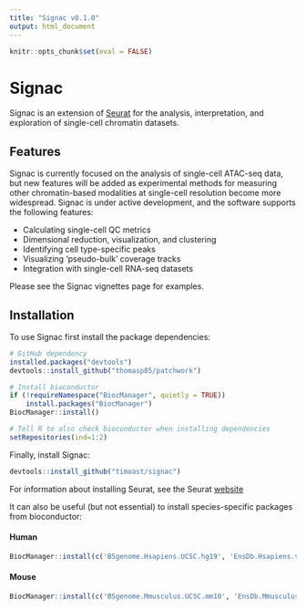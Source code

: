 ```yaml
---
title: "Signac v0.1.0"
output: html_document
---
```


```r
knitr::opts_chunk$set(eval = FALSE)
```

# Signac

Signac is an extension of [Seurat](https://github.com/satijalab/seurat) for the analysis, interpretation, and exploration of single-cell chromatin datasets.

## Features

Signac is currently focused on the analysis of single-cell ATAC-seq data, but new features will be added as experimental methods for measuring other chromatin-based modalities at single-cell resolution become more widespread. Signac is under active development, and the software supports the following features:

* Calculating single-cell QC metrics
* Dimensional reduction, visualization, and clustering
* Identifying cell type-specific peaks
* Visualizing 'pseudo-bulk' coverage tracks
* Integration with single-cell RNA-seq datasets

Please see the Signac vignettes page for examples.

## Installation

To use Signac first install the package dependencies:

```r
# GitHub dependency
installed.packages("devtools")
devtools::install_github("thomasp85/patchwork")

# Install bioconductor
if (!requireNamespace("BiocManager", quietly = TRUE))
    install.packages("BiocManager")
BiocManager::install()

# Tell R to also check bioconductor when installing dependencies
setRepositories(ind=1:2)
```

Finally, install Signac:

```r
devtools::install_github("timoast/signac")
```

For information about installing Seurat, see the Seurat [website](https://satijalab.org/seurat/install.html)

It can also be useful (but not essential) to install species-specific packages from bioconductor:

#### Human 

```r
BiocManager::install(c('BSgenome.Hsapiens.UCSC.hg19', 'EnsDb.Hsapiens.v75'))
```

#### Mouse

```r
BiocManager::install(c('BSgenome.Mmusculus.UCSC.mm10', 'EnsDb.Mmusculus.v79'))
```
